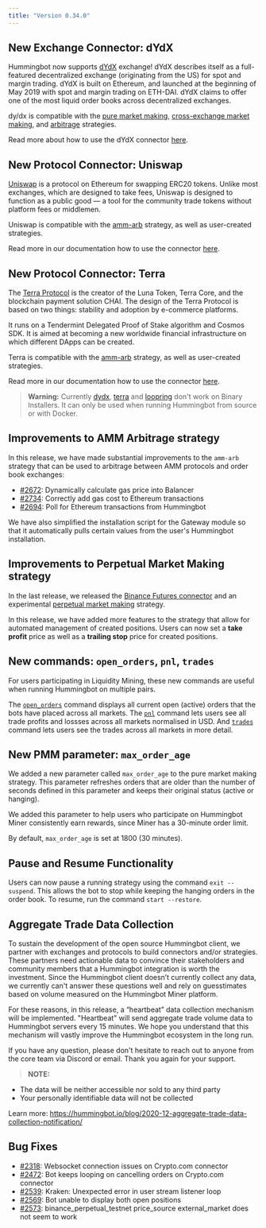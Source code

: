 ```yaml
---
title: "Version 0.34.0"
---
```


## New Exchange Connector: dYdX

Hummingbot now supports [dYdX](https://dydx.exchange/) exchange! dYdX describes itself as a full-featured decentralized exchange (originating from the US) for spot and margin trading. dYdX is built on Ethereum, and launched at the beginning of May 2019 with spot and margin trading on ETH-DAI. dYdX claims to offer one of the most liquid order books across decentralized exchanges.

dy/dx is compatible with the [pure market making](/strategies/pure-market-making/), [cross-exchange market making](/strategies/cross-exchange-market-making/), and [arbitrage](/strategies/arbitrage/) strategies.

Read more about how to use the dYdX connector [here](/exchange-connectors/dydx/).

## New Protocol Connector: Uniswap

[Uniswap](https://uniswap.org/) is a protocol on Ethereum for swapping ERC20 tokens. Unlike most exchanges, which are designed to take fees, Uniswap is designed to function as a public good — a tool for the community trade tokens without platform fees or middlemen.

Uniswap is compatible with the [amm-arb](/strategies/amm-arb/) strategy, as well as user-created strategies.

Read more in our documentation how to use the connector [here](/protocol-connectors/uniswap).

## New Protocol Connector: Terra

The [Terra Protocol](https://terra.money/) is the creator of the Luna Token, Terra Core, and the blockchain payment solution CHAI. The design of the Terra Protocol is based on two things: stability and adoption by e-commerce platforms.

It runs on a Tendermint Delegated Proof of Stake algorithm and Cosmos SDK. It is aimed at becoming a new worldwide financial infrastructure on which different DApps can be created.

Terra is compatible with the [amm-arb](/strategies/amm-arb/) strategy, as well as user-created strategies.

Read more in our documentation how to use the connector [here](/protocol-connectors/terra).

> **Warning:** Currently [dydx](/exchange-connectors/dydx/), [terra](/protocol-connectors/terra) and [loopring](/exchange-connectors/loopring/) don't work on Binary Installers. It can only be used when running Hummingbot from source or with Docker.

## Improvements to AMM Arbitrage strategy

In this release, we have made substantial improvements to the `amm-arb` strategy that can be used to arbitrage between AMM protocols and order book exchanges:

- [#2672](https://github.com/CoinAlpha/hummingbot/issues/2672): Dynamically calculate gas price into Balancer
- [#2734](https://github.com/CoinAlpha/hummingbot/issues/2734): Correctly add gas cost to Ethereum transactions
- [#2694](https://github.com/CoinAlpha/hummingbot/issues/2694): Poll for Ethereum transactions from Hummingbot

We have also simplified the installation script for the Gateway module so that it automatically pulls certain values from the user's Hummingbot installation.

## Improvements to Perpetual Market Making strategy

In the last release, we released the [Binance Futures connector](/exchange-connectors/binance-futures/) and an experimental [perpetual market making](https://docs.hummingbot.io/strategies/perpetual-market-making/) strategy.

In this release, we have added more features to the strategy that allow for automated management of created positions. Users can now set a **take profit** price as well as a **trailing stop** price for created positions.

## New commands: `open_orders`, `pnl`, `trades`

For users participating in Liquidity Mining, these new commands are useful when running Hummingbot on multiple pairs.

The [`open_orders`](/operation/command-ref/#open_orders) command displays all current open (active) orders that the bots have placed across all markets. The [`pnl`](/operation/command-ref/#pnl) command lets users see all trade profits and lossses across all markets normalised in USD. And [`trades`](/operation/command-ref/#trades) command lets users see the trades across all markets in more detail.

## New PMM parameter: `max_order_age`

We added a new parameter called `max_order_age` to the pure market making strategy. This parameter refreshes orders that are older than the number of seconds defined in this parameter and keeps their original status (active or hanging).

We added this parameter to help users who participate on Hummingbot Miner consistently earn rewards, since Miner has a 30-minute order limit.

By default, `max_order_age` is set at 1800 (30 minutes).

## Pause and Resume Functionality

Users can now pause a running strategy using the command `exit --suspend`. This allows the bot to stop while keeping the hanging orders in the order book. To resume, run the command `start --restore`.

## Aggregate Trade Data Collection

To sustain the development of the open source Hummingbot client, we partner with exchanges and protocols to build connectors and/or strategies. These partners need actionable data to convince their stakeholders and community members that a Hummingbot integration is worth the investment. Since the Hummingbot client doesn’t currently collect any data, we currently can't answer these questions well and rely on guesstimates based on volume measured on the Hummingbot Miner platform.

For these reasons, in this release, a “heartbeat” data collection mechanism will be implemented. "Heartbeat" will send aggregate trade volume data to Hummingbot servers every 15 minutes. We hope you understand that this mechanism will vastly improve the Hummingbot ecosystem in the long run.

If you have any question, please don't hesitate to reach out to anyone from the core team via Discord or email. Thank you again for your support.

> **NOTE:**
- The data will be neither accessible nor sold to any third party
- Your personally identifiable data will not be collected

Learn more: https://hummingbot.io/blog/2020-12-aggregate-trade-data-collection-notification/

## Bug Fixes

- [#2318](https://github.com/CoinAlpha/hummingbot/issues/2318): Websocket connection issues on Crypto.com connector
- [#2472](https://github.com/CoinAlpha/hummingbot/issues/2472): Bot keeps looping on cancelling orders on Crypto.com connector
- [#2539](https://github.com/CoinAlpha/hummingbot/issues/2539): Kraken: Unexpected error in user stream listener loop
- [#2569](https://github.com/CoinAlpha/hummingbot/issues/2569): Bot unable to display both open positions
- [#2573](https://github.com/CoinAlpha/hummingbot/issues/2573): binance_perpetual_testnet price_source external_market does not seem to work
